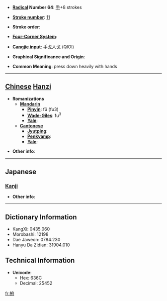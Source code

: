 * '''[[Wiktionary:Chinese radical index| Radical]] Number 64''': [[Wiktionary:Chinese radical index 手|手]]+8 strokes

* '''[[Wiktionary:Chinese total strokes index|Stroke number]]''': [[Wiktionary:Chinese total strokes index 11|11]]

* '''Stroke order''': 

* '''[[Wiktionary:Chinese four corner index|Four-Corner System]]''': 

* '''[[Wiktionary:Chinese Cangjie index|Cangjie input]]''': 手戈人戈 (QIOI)

* '''Graphical Significance and Origin''': 

* '''Common Meaning''': press down heavily with hands

----

== [[Chinese]] [[Hanzi]] ==

* '''Romanizations'''
** '''[[Mandarin]]'''
*** '''[[Pinyin]]''': fǔ (fu3)
*** '''[[Wade-Giles]]''': fu<sup>3</sup>
*** '''[[Yale]]''': 
** '''[[Cantonese]]'''
*** '''[[Jyutping]]''':
*** '''[[Penkyamp]]''': 
*** '''[[Yale]]''': 

* '''Other info''': 

----

==Japanese==
===[[Kanji]]===
{{kanji|on readings=[[ふ]] (fu), [[ほう]] (hō)|kun readings=[[なでる]] (naderu)}}

* '''Other info''':  

----

== Dictionary Information ==

* KangXi: 0435.060
* Morobashi: 12198
* Dae Jaweon: 0784.230
* Hanyu Da Zidian: 31904.010

== Technical Information ==

* '''Unicode''':
** Hex: 636C
** Decimal: 25452

[[fr:捬]]